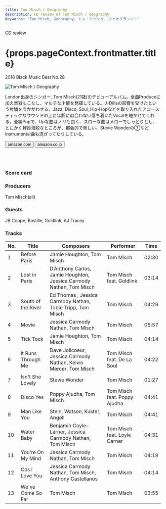 ```yaml
---
title: Tom Misch / Geography
description: CD review of Tom Misch / Geography
keywords: 'Tom Misch, Geography, トム・ミッシュ, ジェオグラフィー'
---
```





<p className="largeP">CD review</p>
<h1 className="h1--no--margin">{props.pageContext.frontmatter.title}</h1>
<p className="largeP"><Link to="/best50/2018/">2018 Black Music Best No.28</Link></p>

<Row  className="image-card-group">
	<Column colMd={"3"} colLg={"4"} noGutterMdLeft="">
       <ImageCard>

![Tom Misch / Geography](../../images/cd/tommisch1L.jpg) 

</ImageCard>
	</Column>
	<Column colMd={"4"} colLg={"8"} noGutterMdLeft="">
	<p>
	London出身のシンガー, Tom Misch(21歳)のデビューアルバム。全曲Produceに加え楽器もこなし、マルチな才能を発揮している。J-Dillaの影響を受けたという片鱗をうかがわせる、Jazz, Disco, Soul, Hip-Hopなどを取り入れたアコースティックなサウンドの上に年齢に似合わない落ち着いたVocalを聴かせてくれる。全編Popで、Upな曲はノリも良く、スローな曲はメローでしっとりとし、とにかく軽妙洒脱なところが、都会的で楽しい。Stevie Wonderの⑦などInstrumental曲も混ざってたりしている。
	</p>
	<div>
	  <Button className="button-right-mergin"  href="https://amzn.to/2VI0v5B" kind="primary" size="small" renderIcon={ArrowUpRight24}>
      amazon.com
    </Button>
    <Button className="button-right-mergin"  href="https://amzn.to/2AuvhHB" kind="secondary" size="small" renderIcon={ArrowUpRight24}>
      amazon.co.jp
    </Button>
	</div>
	<a href="https://geo.music.apple.com/us/album/geography/1327772541?mt=1&app=music&ls=1&at=11lcug" style="display:inline-block;overflow:hidden;background:url(https://linkmaker.itunes.apple.com/ja-jp/lockup.svg?releaseDate=2018-04-06&kind=album&bubble=apple_music&style=mono-black) no-repeat;width:180px;height:45px;"></a>
	<a href="https://geo.music.apple.com/us/album/geography/1327772541?app=itunes&at=11lcug" style="display:inline-block;overflow:hidden;background:url(https://linkmaker.itunes.apple.com/ja-jp/badge-lrg.svg?releaseDate=2018-04-06T00:00:00Z&kind=album&bubble=itunes_music) no-repeat;width:140px;height:45px;"></a>
	</Column>
</Row>
<Row >
	<Column colMd={"4"} colLg={"4"} noGutterMdLeft="">
		<div>
    	<h3>Score card</h3>
			<SliderJS1 value="4" />
    	<SliderJS2 value="1" />
			<SliderJS3 value="1" />
    	<SliderJS4 value="9" />
		</div>
	</Column>
	<Column colMd={"8"} colLg={"8"} noGutterMdLeft="">
<div>
<h3>Producers</h3>
<p>
Tom Misch(all)
</p>
<h3>Guests</h3>
<p>
JB Coope, Bastille, Goldlink, AJ Tracey
</p>
</div>
</Column>
</Row>

<h3>Tracks</h3>

| No. |	 Title             |	 Composers                                                         	|	 Performer                 | Time  |
| --- |	------------------ | ----------------------------------------------------------------------	| ---------------------------- | ----- |
| 1	  |	Before Paris       | Jamie Houghton, Tom Misch                                           	| Tom Misch                    | 02:30 |
| 2	  |	Lost in Paris      | D’Anthony Carlos, Jamie Houghton, Jessica Carmody Nathan, Tom Misch	| Tom Misch feat. Goldlink     | 03:14 |
| 3	  |	South of the River | Ed Thomas , Jessica Carmody Nathan, Tobie Tripp, Tom Misch          	| Tom Misch                    | 04:29 |
| 4	  |	Movie              | Jessica Carmody Nathan, Tom Misch                                   	| Tom Misch                    | 05:57 |
| 5	  |	Tick Tock          | Jamie Houghton, Tom Misch                                           	| Tom Misch                    | 04:14 |
| 6	  |	It Runs Through Me | Dave Jolicoeur, Jessica Carmody Nathan, Kelvin Mercer, Tom Misch    	| Tom Misch feat. De La Soul   | 04:22 |
| 7	  |	Isn't She Lovely   | Stevie Wonder                                                       	| Tom Misch                    | 01:27 |
| 8	  |	Disco Yes          | Poppy Ajudha, Tom Misch                                             	| Tom Misch feat. Poppy Ajudha | 04:41 |
| 9	  |	Man Like You       | Stein, Watson, Kuster, Angell                                       	| Tom Misch                    | 04:41 |
| 10  |	Water Baby         | Benjamin Coyle-Larner, Jessica Carmody Nathan, Tom Misch            	| Tom Misch feat. Loyle Carner | 04:31 |
| 11  |	You're On My Mind  | Jessica Carmody Nathan, Tom Misch                                   	| Tom Misch                    | 04:19 |
| 12  |	Cos I Love You     | Jessica Carmody Nathan, Tom Misch, Anthony Castellanos              	| Tom Misch                    | 04:14 |
| 13  |	We've Come So Far  | Tom Misch                                                           	| Tom Misch                    | 03:55 |
